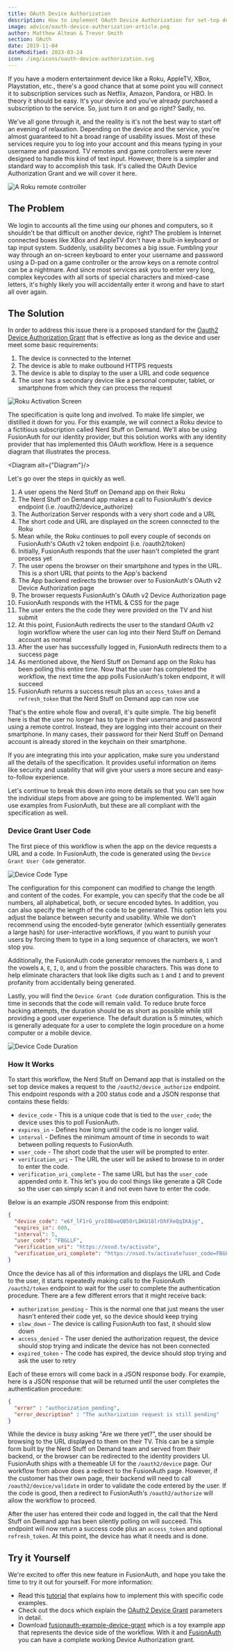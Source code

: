 ```yaml
---
title: OAuth Device Authorization
description: How to implement OAuth Device Authorization for set-top devices like Roku, AppleTV, and XBox and more.
image: advice/oauth-device-authorization-article.png
author: Matthew Altman & Trevor Smith
section: OAuth
date: 2019-11-04
dateModified: 2023-03-24
icon: /img/icons/oauth-device-authorization.svg
---
```


If you have a modern entertainment device like a Roku, AppleTV, XBox, Playstation, etc., there's a good chance that at some point you will connect it to subscription services such as Netflix, Amazon, Pandora, or HBO. In theory it should be easy. It's your device and you've already purchased a subscription to the service. So, just turn it on and go right? Sadly, no.

We've all gone through it, and the reality is it's not the best way to start off an evening of relaxation. Depending on the device and the service, you're almost guaranteed to hit a broad range of usability issues. Most of these services require you to log into your account and this means typing in your username and password. TV remotes and game controllers were never designed to handle this kind of text input. However, there is a simpler and standard way to accomplish this task. It's called the OAuth Device Authorization Grant and we will cover it here.

![A Roku remote controller](/img/blogs/roku_remote.png)

## The Problem

We login to accounts all the time using our phones and computers, so it shouldn't be that difficult on another device, right? The problem is Internet connected boxes like XBox and AppleTV don't have a built-in keyboard or tap input system. Suddenly, usability becomes a big issue. Fumbling your way through an on-screen keyboard to enter your username and password using a D-pad on a game controller or the arrow keys on a remote control can be a nightmare. And since most services ask you to enter very long, complex keycodes with all sorts of special characters and mixed-case letters, it's highly likely you will accidentally enter it wrong and have to start all over again.
<br/>

## The Solution

In order to address this issue there is a proposed standard for the [Oauth2 Device Authorization Grant](https://tools.ietf.org/html/rfc8628) that is effective as long as the device and user meet some basic requirements:

1. The device is connected to the Internet
1. The device is able to make outbound HTTPS requests
1. The device is able to display to the user a URL and code sequence
1. The user has a secondary device like a personal computer, tablet, or smartphone from which they can process the request

![Roku Activation Screen](/img/blogs/roku_activate.png)

The specification is quite long and involved. To make life simpler, we distilled it down for you. For this example, we will connect a Roku device to a fictitious subscription called Nerd Stuff on Demand. We'll also be using FusionAuth for our identity provider, but this solution works with any identity provider that has implemented this OAuth workflow. Here is a sequence diagram that illustrates the process.

<Diagram alt={"Diagram"}/>

Let's go over the steps in quickly as well.

1. A user opens the Nerd Stuff on Demand app on their Roku
1. The Nerd Stuff on Demand app makes a call to FusionAuth's device endpoint (i.e. /oauth2/device_authorize)
1. The Authorization Server responds with a very short code and a URL
1. The short code and URL are displayed on the screen connected to the Roku
1. Mean while, the Roku continues to poll every couple of seconds on FusionAuth's OAuth v2 token endpoint (i.e. /oauth2/token)
1. Initially, FusionAuth responds that the user hasn't completed the grant process yet
1. The user opens the browser on their smartphone and types in the URL. This is a short URL that points to the App's backend
1. The App backend redirects the browser over to FusionAuth's OAuth v2 Device Authorization page
1. The browser requests FusionAuth's OAuth v2 Device Authorization page
1. FusionAuth responds with the HTML & CSS for the page
1. The user enters the the code they were provided on the TV and hist submit
1. At this point, FusionAuth redirects the user to the standard OAuth v2 login workflow where the user can log into their Nerd Stuff on Demand account as normal
1. After the user has successfully logged in, FusionAuth redirects them to a success page
1. As mentioned above, the Nerd Stuff on Demand app on the Roku has been polling this entire time. Now that the user has completed the workflow, the next time the app polls FusionAuth's token endpoint, it will succeed
1. FusionAuth returns a success result plus an `access_token` and a `refresh_token` that the Nerd Stuff on Demand app can now use

That's the entire whole flow and overall, it's quite simple. The big benefit here is that the user no longer has to type in their username and password using a remote control. Instead, they are logging into their account on their smartphone. In many cases, their password for their Nerd Stuff on Demand account is already stored in the keychain on their smartphone.

If you are integrating this into your application, make sure you understand all the details of the specification. It provides useful information on items like security and usability that will give your users a more secure and easy-to-follow experience.

Let's continue to break this down into more details so that you can see how the individual steps from above are going to be implemented. We'll again use examples from FusionAuth, but these are all compliant with the specification as well.

### Device Grant User Code

The first piece of this workflow is when the app on the device requests a URL and a code. In FusionAuth, the code is generated using the `Device Grant User Code` generator.

![Device Code Type](/img/articles/device-code-type.png)

The configuration for this component can modified to change the length and content of the codes. For example, you can specify that the code be all numbers, all alphabetical, both, or secure encoded bytes. In addition, you can also specify the length of the code to be generated. This option lets you adjust the balance between security and usability. While we don't recommend using the encoded-byte generator (which essentially generates a large hash) for user-interactive workflows, if you want to punish your users by forcing them to type in a long sequence of characters, we won't stop you.

Additionally, the FusionAuth code generator removes the numbers `0`, `1` and the vowels `A`, `E`, `I`, `O`, and `U` from the possible characters. This was done to help eliminate characters that look like digits such as `1` and `I` and to prevent profanity from accidentally being generated.

Lastly, you will find the `Device Grant Code` duration configuration. This is the time in seconds that the code will remain valid. To reduce brute force hacking attempts, the duration should be as short as possible while still providing a good user experience. The default duration is 5 minutes, which is generally adequate for a user to complete the login procedure on a home computer or a mobile device.

![Device Code Duration](/img/articles/device-code-duration.png)

### How It Works

To start this workflow, the Nerd Stuff on Demand app that is installed on the set top device makes a request to the `/oauth2/device_authorize` endpoint. This endpoint responds with a 200 status code and a JSON response that contains these fields:

- `device_code` - This is a unique code that is tied to the `user_code`; the device uses this to poll FusionAuth.
- `expires_in` - Defines how long until the code is no longer valid.
- `interval` - Defines the minimum amount of time in seconds to wait between polling requests to FusionAuth.
- `user_code` - The short code that the user will be prompted to enter.
- `verification_uri` - The URL the user will be asked to browse to in order to enter the code.
- `verification_uri_complete` - The same URL but has the `user_code` appended onto it. This let's you do cool things like generate a QR Code so the user can simply scan it and not even have to enter the code.

Below is an example JSON response from this endpoint:

```json
{
  "device_code": "e6f_lF1rG_yroI0DxeQB5OrLDKU18lrDhFXeQqIKAjg",
  "expires_in": 600,
  "interval": 5,
  "user_code": "FBGLLF",
  "verification_uri": "https://nsod.tv/activate",
  "verification_uri_complete": "https://nsod.tv/activate?user_code=FBGLLF"
}
```

Once the device has all of this information and displays the URL and Code to the user, it starts repeatedly making calls to the FusionAuth `/oauth2/token` endpoint to wait for the user to complete the authentication procedure. There are a few different errors that it might receive back:

- `authorization_pending` - This is the normal one that just means the user hasn't entered their code yet, so the device should keep trying
- `slow_down` - The device is calling FusionAuth too fast, it should slow down
- `access_denied` - The user denied the authorization request, the device should stop trying and indicate the device has not been connected
- `expired_token` - The code has expired, the device should stop trying and ask the user to retry

Each of these errors will come back in a JSON response body. For example, here is a JSON response that will be returned until the user completes the authentication procedure:

```json
{
  "error" : "authorization_pending",
  "error_description" : "The authorization request is still pending"
}
```

While the device is busy asking "Are we there yet?", the user should be browsing to the URL displayed to them on their TV. This can be a simple form built by the Nerd Stuff on Demand team and served from their backend, or the browser can be redirected to the identity providers UI. FusionAuth ships with a themeable UI for the `/oauth2/device` page. Our workflow from above does a redirect to the FusionAuth page. However, if the customer has their own page, their backend will need to call `/oauth2/device/validate` in order to validate the code entered by the user. If the code is good, then a redirect to FusionAuth's `/oauth2/authorize` will allow the workflow to proceed.

After the user has entered their code and logged in, the call that the Nerd Stuff on Demand app has been silently polling on will succeed. This endpoint will now return a success code plus an `access_token` and optional `refresh_token`. At this point, the device has what it needs and is done.

## Try it Yourself

We're excited to offer this new feature in FusionAuth, and hope you take the time to try it out for yourself. For more information:

- Read this [tutorial](/docs/v1/tech/oauth/#example-device-authorization-grant) that explains how to implement this with specific code examples.
- Check out the docs which explain the [OAuth2 Device Grant](/docs/v1/tech/oauth/endpoints) parameters in detail.
- Download [fusionauth-example-device-grant](https://github.com/FusionAuth/fusionauth-example-device-grant) which is a toy example app that represents the device side of the workflow. With it and [FusionAuth](/) you can have a complete working Device Authorization grant.

